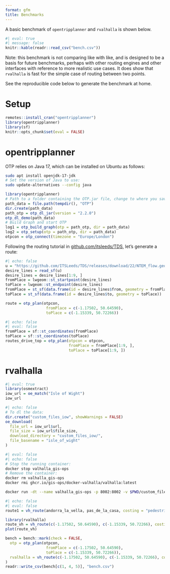 ```yaml
---
format: gfm
title: Benchmarks
---
```


A basic benchmark of `opentripplanner` and `rvalhalla` is shown below.

```r
#| eval: true
#| message: false
knitr::kable(readr::read_csv("bench.csv"))
```

Note: this benchmark is not comparing like with like, and is designed to be a basis for future benchmarks, perhaps with other routing engines and other interfaces with reference to more realistic use cases.
It does show that `rvalhalla` is fast for the simple case of routing between two points.

See the reproducible code below to generate the benchmark at home.

# Setup


```r
remotes::install_cran("opentripplanner")
library(opentripplanner)
library(sf)
knitr::opts_chunk$set(eval = FALSE)
```


# opentripplanner

OTP relies on Java 17, which can be installed on Ubuntu as follows:

```bash
sudo apt install openjdk-17-jdk
# Set the version of Java to use:
sudo update-alternatives --config java
```


```r
library(opentripplanner)
# Path to a folder containing the OTP.jar file, change to where you saved the file.
path_data = file.path(tempdir(), "OTP")
dir.create(path_data)
path_otp = otp_dl_jar(version = "2.2.0")
otp_dl_demo(path_data)
# Build Graph and start OTP
log1 = otp_build_graph(otp = path_otp, dir = path_data)
log2 = otp_setup(otp = path_otp, dir = path_data)
otpcon = otp_connect(timezone = "Europe/London")
```

Following the routing tutorial in [github.com/itsleeds/TDS](https://github.com/ITSLeeds/TDS/blob/ff0c7346d2f872539faae11224aaa76b79e8c2b6/practicals/6-routing.Rmd), let's generate a route:


```r
#| echo: false
u = "https://github.com/ITSLeeds/TDS/releases/download/22/NTEM_flow.geojson"
desire_lines = read_sf(u)
desire_lines = desire_lines[1:9, ]
fromPlace = lwgeom::st_startpoint(desire_lines)
toPlace = lwgeom::st_endpoint(desire_lines)
fromPlace = st_sf(data.frame(id = desire_lines$from, geometry = fromPlace))
toPlace = st_sf(data.frame(id = desire_lines$to, geometry = toPlace))
```

```r
route = otp_plan(otpcon, 
                  fromPlace = c(-1.17502, 50.64590), 
                  toPlace = c(-1.15339, 50.72266))
```

```r
#| echo: false
#| eval: false
fromPlace = sf::st_coordinates(fromPlace)
toPlace = sf::st_coordinates(toPlace)
routes_drive_top = otp_plan(otpcon = otpcon,
                            fromPlace = fromPlace[1:9, ],
                            toPlace = toPlace[1:9, ])
```

# rvalhalla

```r
#| eval: true
library(osmextract)
iow_url = oe_match("Isle of Wight")
iow_url
```

```r
#| echo: false
# To dl the data:
dir.create("custom_files_iow", showWarnings = FALSE)
oe_download(
  file_url = iow_url$url,
  file_size = iow_url$file_size,
  download_directory = "custom_files_iow/",
  file_basename = "isle_of_wight"
)

```

```bash
#| eval: false
#| echo: false
# Stop the running container:
docker stop valhalla_gis-ops
# Remove the container:
docker rm valhalla_gis-ops
docker rmi ghcr.io/gis-ops/docker-valhalla/valhalla:latest
```

```bash
docker run -dt --name valhalla_gis-ops -p 8002:8002 -v $PWD/custom_files:/custom_files -e tile_urls=https://download.geofabrik.de/europe/great-britain/england/isle-of-wight-latest.osm.pbf ghcr.io/gis-ops/docker-valhalla/valhalla:latest
```

```r
#| echo: false
#| eval: false
route1 = vh_route(andorra_la_vella, pas_de_la_casa, costing = "pedestrian")
```

```r
library(rvalhalla)
route_vh = vh_route(c(-1.17502, 50.64590), c(-1.15339, 50.72266), costing = "pedestrian")
plot(route_vh)
```


```r
bench = bench::mark(check = FALSE,
  otp = otp_plan(otpcon, 
                  fromPlace = c(-1.17502, 50.64590), 
                  toPlace = c(-1.15339, 50.72266)),
  rvalhalla = vh_route(c(-1.17502, 50.64590), c(-1.15339, 50.72266), costing = "pedestrian")
)
readr::write_csv(bench[c(1, 4, 5)], "bench.csv")
```
